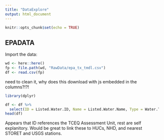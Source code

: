 ```yaml
---
title: "DataExplore"
output: html_document
---
```


```r
knitr::opts_chunk$set(echo = TRUE)
```

## EPADATA

Import the data:
```r
wd <- here::here()
fp <- file.path(wd, "RawData/epa_tx_tmdl.csv")
df <- read.csv(fp)
```


need to clean it, why does this download with js embedded in the columns?!?!
```r
library(dplyr)

df <- df %>%
  select(ID = Listed.Water.ID, Name = Listed.Water.Name, Type = Water.Type.Group, TMDL_ID = Current.TMDL.ID, Need = TMDL.Development.Status)
head(df)
```

Appears that ID references the TCEQ Assessment Unit, rest are self explanitory. Would be great to link these to HUCs, NHD, and nearest STORET and USGS stations.

